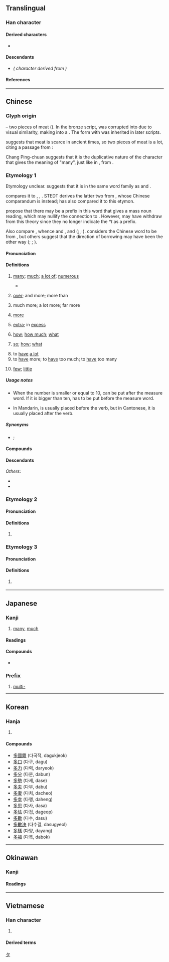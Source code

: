 {{also|夛|𭐴}}
{{character info}}
{{character info|0x2F85D}}
==Translingual==
{{stroke order|strokes=6}}
{{stroke order|type=animate}}

===Han character===
{{Han char|rn=36|rad=夕|as=03|sn=6|four=27207|canj=NINI|ids=⿱夕夕}}

====Derived characters====
* {{l|mul|[[侈]], [[𠀲]], [[哆]], [[垑]], [[姼]], [[㡅]], [[恀]], [[拸]], [[陊]], [[䏧]], [[栘]], [[㶴]], [[迻]], [[眵]], [[移]], [[䇋]], [[蛥]], [[袳]], [[誃]], [[趍]], [[跢]], [[䡔]], [[𮠨]], [[鉹]], [[夥]], [[䬷]], [[夦]], [[䮈]] ([[𬳾]]), [[黟]], [[卶]], [[㩼]], [[夠]]([[够]]), [[翗]], [[夡]], [[㷇]], [[㚊]], [[㚌]], [[㚋]], [[䫂]], [[郺]], [[㚍]], [[㚉]], [[奓]], [[㝖]], [[爹]], [[𣆚]], [[茤]], [[㗬]], [[袲]], [[𭅚]], [[㞔]], [[㢁]], [[扅]], [[痑]]}}

====Descendants====
* {{l|ja|タ}} ''({{w|Katakana}} character derived from {{w|Man'yōgana}})''

====References====
{{Han ref|kx=0246.110|dkj=05756|dj=0489.060|hdz=20862.020|uh=591A}}
{{Han ref|uh=2F85D}}

----

==Chinese==

===Glyph origin===
{{Han etyl}}
{{liushu|ic}} – two pieces of meat ({{zh-l|*肉}}). In the bronze script, {{zh-l|*肉}} was corrupted into {{zh-l|*夕}} due to visual similarity, making {{zh-l|*多}} into a {{zh-etym-double|夕|nocap=y}}. The form with {{zh-l|*夕}} was inherited in later scripts.

{{zh-ref|Chi (2010)}} suggests that meat is scarce in ancient times, so two pieces of meat is a lot, citing a passage from ''{{w|Mencius (book)|Mencius}}'':
: {{zh-x|七十 者 可以 食 肉 矣。|Persons of seventy years may eat meat.|collapsed=y}}

Chang Ping-chuan suggests that it is the duplicative nature of the character that gives the meaning of "many", just like in {{zh-l|*林|forest}}, from {{zh-l|*木|tree; wood}}.

===Etymology 1===
{{zh-forms|alt=𡖈,𢑑,夛}}

Etymology unclear. {{zh-ref|Schuessler (2007)}} suggests that it is in the same word family as {{och-l|諸|many; all}} and {{och-l|庶|many}}.

{{zh-ref|Hill (2014, 2019)}} compares it to {{cog|bo|ཆེ||big}}, {{m|bo|མཐེ་བོ|'''མཐེ'''་བོ|thumb}}, {{cog|my|တယ်||very}}. STEDT derives the latter two from {{cog|sit-pro|*ta-j||big}}, whose Chinese comparandum is {{och-l|大|id=1|large}} instead; {{zh-ref|Baxter (1992)}} has also compared it to this etymon.

{{zh-ref|Baxter and Sagart (1998)}} propose that there may be a prefix {{m|und|*t-}} in this word that gives a mass noun reading, which may nullify the connection to {{cog|sit-pro|*ta-j||big}}. However, {{zh-ref|Baxter and Sagart (2014)}} may have withdraw from this theory since they no longer indicate the ''*t'' as a prefix.

Also compare {{cog|tai-pro|*ʰlaːjᴬ||many, much}}, whence {{cog|th|หลาย||many}} and {{cog|za|lai||many}}, and {{cog|qfa-lic-pro|*hləːy||many}} ({{zh-ref|Gong Qunhu, 2002}}; {{zh-ref|Schuessler, 2007}}; {{zh-ref|Baxter and Sagart, 2014}}). {{zh-ref|Schuessler (2007)}} considers the Chinese word to be from {{cog|qfa-tak}}, but others suggest that the direction of borrowing may have been the other way ({{zh-ref|Li, 1977}}; {{zh-ref|Baxter and Sagart, 1998}}; {{zh-ref|Norquest, 2007}}).

====Pronunciation====
{{zh-pron
|m=duō,duó
|m_note=duó - colloquial variant (“so, how, what”)
|m-s=do1
|dg=дуә1
|c=do1,doe1
|c_note=doe1 - colloquial variant (“few”)
|c-t=o1
|g=do1
|h=pfs=tô;gd=do1
|j=de1
|mb=duói/dó̤/do̿
|mb_note=duói - vernacular; dó - literary; do̿ - limited (e.g. {{zh-l|*多謝}})
|md=dŏ̤
|mn=xm,zz,jj,tw:to/qz,jj:to͘
|mn-t=do1
|w=1tu
|x=do1
|mc=y
|oc=y
|ma=y
|ca=LL-Q9186-Justinrleung-多.wav
|cat=a,adv,v
}}

====Definitions====
{{zh-hanzi}}

# [[many]]; [[much]]; [[a lot of]]; [[numerous]]
#: {{zh-x|街上 有 很 多 人。|There is '''a lot of''' people in the street}}
#* {{zh-x|^永-叔 謂 為 文 有 三'''多'''：看 '''多'''、做 '''多'''、商量 '''多''' 也。|{{w|Ouyang Xiu|Yongshu}} said that in writing, there are three things to do '''much''' of. These are reading '''much''', writing '''much''', and revising '''much'''.|CL|ref='''11th century''', {{w2|zh|陳師道}} ({{w|Chen Shidao}}), {{lang|zh|《[[wikisource:zh:後山詩話|後山詩話]]》}}}}
#: {{zh-ant|少}}
# {{lb|zh|after an amount}} [[over]]; and more; more than
#: {{zh-x|兩 年 多|'''more than''' two years}}
# {{lb|zh|used in comparison structure {{zh-l|*得多}}, {{zh-l|*多了}}}} much more; a lot more; far more
#: {{zh-x|他 比 我 高 得{de} 多。|He is a lot taller than I am.}}
#: {{zh-x|病人 今天 好 多 了。|The patient is much better today.}}
# [[more]]
#: {{zh-x|我 應{yīng}該 多 運動。|I should exercise '''more'''.}}
#: {{zh-x|冚 多 張 被{pei5}|put on one '''more''' blanket|C}}
#: {{zh-x|今天 比 昨天 冷，得{děi} 多 穿 一 件 外套。|Today is colder than yesterday, so you have to put on one '''more''' jacket.}}
# [[extra]]; in [[excess]]
#: {{zh-x|佢 真係 好 易 醉，飲 多 兩 杯 啤酒 就 冧{lam3} 咗 喇。|He gets drunk really easily. He passed out after drinking a few '''extra''' glasses of beer.|C}}
# {{lb|zh|used in question}} [[how]]; [[how much]]; [[what]]
#: {{zh-x|你 到 學校 要 走 多 遠 的 距離？|'''How''' far do you have to walk to get to school?}}
#: {{zh-x|你 多 高？|'''How''' tall are you?}}
# {{lb|zh|emphasis in exclamations}} [[so]]; [[how]]; [[what]]
#: {{zh-x|看 她 多 漂亮 啊！|Look how pretty she is!}}
#: {{zh-x|她 戴 的 帽子 多 可愛 呀！|What an adorable hat she is wearing! / The hat she is wearing is so adorable!}}
# to [[have]] [[a lot]]
# to [[have]] more; to [[have]] too much; to [[have]] too many
#: {{zh-x|他 買 了 四 張 票，多 了 一 張。|He bought four tickets, which was one too many.}}
#: {{zh-x|屋企 多 咗 一 個 人。|The household has a new member.|C}}
# {{lb|zh|Cantonese}} [[few]]; [[little]]
#: {{zh-x|咁多{doe1}多{doe1}|'''just''' this '''much''' (meaning “just very few”)|C}}

=====Usage notes=====
* {{sense|over, more than}} When the number is smaller or equal to 10, {{lang|zh|多}} can be put after the measure word. If it is bigger than ten, {{lang|zh|多}} has to be put before the measure word.
* {{sense|more}} In Mandarin, {{lang|zh|多}} is usually placed before the verb, but in Cantonese, it is usually placed after the verb.

=====Synonyms=====
{{zh-dial}}
* {{s|after an amount}} {{zh-l|幾}}; {{q|Min Nan}} {{zh-l|外|tr=-}}
{{zh-dial|多-2}}
{{zh-dial|多麼}}

====Compounds====
{{zh-der|多多益善|士多啤梨|三多|不可多得|不多|不多不少|不多久|不多工夫|不多幾日|不多時|不爭多|不足多|不遑多讓|人多勢眾|人多口雜|人多嘴雜|人多成王|人多手亂|人多手雜|伊多語|伯多祿|作惡多端|倚多為勝|偌多|傲卒多敗|僧多粥少|兒女情多|兵多將廣|凶多吉少|分金多與|利多|利多出盡|利多於弊|勇動多怨|博學多才|博學多聞|博物多聞|博聞多見|博聞多識|厄瓜多|命途多舛|四郊多壘|基多|增多|多不勝數|多久|多事|多事之秋|多事逞才|多倫多|多倫|多元化|多元性|多元論|多共少|多凶少吉|多分|多則|多功能廳|多半|多半日|多口|多可|多嘴|多嘴多舌|多嘴擦舌|多嘴饒舌|多因|多國企業|多士|多多|多多少少|多多益辦|多大|多大小|多如牛毛|多姿多采|多婪|多媒體|多媒體卡|多嫌|多嬌|多子|多子多孫|多定|多寡|多寶塔|多寶槅|多少|多少是好|多幕劇|多年|多幸|多彩多姿|多得|多心|多忌|多情|多愁善感|多愁多病|多慢|多慮|多才|多才多藝|多承|多指症|多故|多數|多數決|多文|多文為富|多方|多方招撫|多早晚|多明尼加|多是|多時|多會兒|多材多藝|多梭|多樣化|多樣性|多次曝光|多欲|多此一舉|多歧亡羊|多歧援喻|多歪多妒|多歷年代|多歷年所|多氯聯苯|多災多難|多爾袞|多瑙河|多生|多疑|多病|多病多災|多發性|多神教|多福多壽|多禮|多空交戰|多端|多端寡要|多管|多管是|多管閒事|多米尼克|多糖|多累|多羅|多羅貝勒|多羅麻|多義|多義詞|多耳麻鞋|多聞|多聞強記|多聞闕疑|多胞胎|多般|多花|多蒙寄聲|多蒙推轂|多蒙藥石|多藏厚亡|多虧|多角化|多角形|多角經營|多言|多言或中|多言招悔|多言數窮|多言繁稱|多話|多語教育|多謀善斷|多謝|多謝費心|多謝關照|多變|多財善賈|多賤寡貴|多軌錄音|多退少補|多道散說|多違|多邊|多邊形|多邊貿易|多醣體|多采多姿|多重|多重人格|多重國籍|多重性格|多量|多錢善賈|多難|多難興邦|多雨|多露|多面手|多音字|多頭|多頭市場|多頭馬車|多餘|多麼|多黨制|夜長夢多|大多|大多數|天下多故|好事多妨|好事多慳|好事多磨|好事多魔|好多|婀娜多姿|孔多|安多尼|少見多怪|居多|差不多|巴多尼|巴貝多|幾多|得道多助|悉達多|所在多有|抵多少|拉多加湖|提婆達多|政出多門|時日無多|晴時多雲|智多星|會少離多|正多邊形|正多面體|水大魚多|沒多少|沒多時|法出多門|波多黎各|波爾多|泥多佛大|濟濟多士|無多子|特多龍|狡猾多詐|狼多肉少|猶豫多疑|獲益良多|直諒多聞|相對多數|眾多|眾少成多|科布多|科布多河|積少成多|空翻多|粥少僧多|糧多草廣|絕大多數|絕對多數|絢麗多姿|維多米|綽約多姿|繁多|繁禮多儀|聖多斯|聞一多|背多分|能者多勞|自作多情|自多|自求多福|至多|良多|芬多精|花多實少|苦多|華祝三多|薄利多銷|薩爾瓦多|虛多實少|裒多益寡|見多識廣|言多傷行|言多失實|言多必失|言多語失|許多|許許多多|詭計多端|詭譎多變|詭變多端|誇多鬥靡|諸多|謀夫孔多|識多才廣|變化多端|貝多|貝多樹|貝多芬|財多勢重|財多命殆|貪多務得|貴人多忘|貽誚多方|足智多謀|躁人辭多|軍多將廣|轉盼多情|辭多受少|錢多多|阿多尼斯|阿耨多羅|雷多公路|頂多|鬼計多端|多維|懶人多屎尿|多能|一專多能|多魯|多行不義必自斃|多來特巴格|多瑪|多浪|加多|介許多|萊克多巴胺}}

====Descendants====
{{CJKV||た|다|đa}}
''Others'':
* {{desc|qfa-lic-pro|*hləːy|bor=1|unc=1}}
* {{desc|tai-pro|*ʰlaːjᴬ|bor=1|unc=1}}

===Etymology 2===
{{zh-forms}}

====Pronunciation====
{{zh-pron
|mn=xm,qz,jj,tp,lk,km,mg,hc,ph,sg:chōe/zz,kh,tn,yl,tc:chē/lk:chǒe/sx:chēre
|mn-t=zoi7
|cat=a
}}

====Definitions====
{{zh-hanzi}}

# {{lb|zh|Min Nan}} {{zh-alt-form|濟|tr=-|many}}

===Etymology 3===
{{zh-forms}}

====Pronunciation====
{{zh-pron
|c=do1
|cat=n
}}

====Definitions====
{{zh-hanzi}}

# {{lb|zh|Cantonese}} {{zh-short|*多士|[[toast]]}}
#: {{zh-x|奶油多|'''toast''' with condensed milk and butter|C}}

{{zh-cat|Beginning}}

----

==Japanese==

===Kanji===
{{ja-kanji|grade=2|rs=夕03}}

# [[many]], [[much]]

====Readings====
{{ja-readings
|goon=た
|kanon=た
|kun=おお-い<おほ-い, さわ-<さは-
|nanori=おおし, かず, な, なお, まさ, まさる
}}

====Compounds====
* {{ja-r|多%分|た%ぶん}}

===Prefix===
{{ja-pos|た|prefix}}

# [[multi-]]
#: {{ja-usex|'''多'''%言%語%辞%書|'''た'''%げん%ご%じ%しょ|'''multi'''lingual dictionary}}

[[Category:Han characters from which katakana were derived|タ]]

----

==Korean==

===Hanja===
{{ko-hanja|많다|많을|다}}

# {{hanja form of|다|[[many]], [[a lot of]]}}

====Compounds====

* [[多國籍]] (다국적, dagukjeok)
* [[多口]] (다구, dagu)
* [[多力]] (다력, daryeok)
* [[多分]] (다분, dabun)
* [[多勢]] (다세, dase)
* [[多夫]] (다부, dabu)
* [[多妻]] (다처, dacheo)
* [[多幸]] (다행, daheng)
* [[多思]] (다사, dasa)
* [[多怯]] (다겁, dageop)
* [[多數]] (다수, dasu)
* [[多數決]] (다수결, dasugyeol)
* [[多樣]] (다양, dayang)
* [[多福]] (다복, dabok)

----

==Okinawan==

===Kanji===
{{ryu-kanji|grade=2|rs=夕03}}

====Readings====
{{ryu-readings
|kun=うふ-さん
}}

----

==Vietnamese==

===Han character===
{{vi-readings|reading=đa, nhật|rs=夕03}}

# {{rfdef|vi|sort=夕03}}

====Derived terms====
{{der3|vi
|{{vi-l|多感|đa cảm|}}
|{{vi-l|多級|đa cấp|}}
|{{vi-l|多樣|đa dạng|}}
|{{vi-l|多島|Đa Đảo|}}
|{{vi-l|多端|đa đoan|}}
|{{vi-l|多角|đa giác|}}
|{{vi-l|多科|đa khoa|}}
|{{vi-l|多言語|đa ngôn ngữ|}}
|{{vi-l|多分|đa phần|}}
|{{vi-l|多方便|đa phương tiện|}}
|{{vi-l|多數|đa số|}}
|{{vi-l|多謝|đa tạ|}}
|{{vi-l|多才|đa tài|}}
|{{vi-l|多臟|đa tạng|}}
|{{vi-l|多式|đa thức|}}
|{{vi-l|多節|đa tiết|}}
|{{vi-l|多情|đa tình|}}
|{{vi-l|最多|tối đa|}}
}}